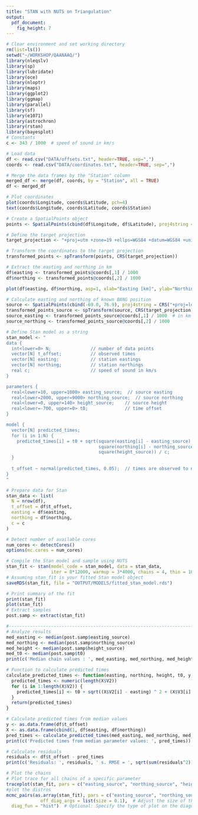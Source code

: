 ```yaml
---
title: "STAN with NUTS on Triangulation"
output: 
  pdf_document: 
    fig_height: 7
---
```



```r
# Clear environment and set working directory
rm(list=ls())
setwd("~/WORKSHOP/QAANAAQ/")
library(nleqslv)
library(sp)
library(lubridate)
library(oce)
library(nloptr)
library(maps)
library(ggplot2)
library(ggmap)
library(parallel)
library(sf)
library(e1071)
library(astrochron)
library(rstan)
library(bayesplot)
# Constants
c <- 343 / 1000  # speed of sound in km/s

# Load data
df <- read.csv("DATA/offsets.txt", header=TRUE, sep=",")
coords <- read.csv("DATA/coordinates.txt", header=TRUE, sep=",")

# Merge the data frames by the "Station" column
merged_df <- merge(df, coords, by = "Station", all = TRUE)
df <- merged_df

# Plot coordinates
plot(coords$Longitude, coords$Latitude, pch=4)
text(coords$Longitude, coords$Latitude, coords$Station)

# Create a SpatialPoints object
points <- SpatialPoints(cbind(df$Longitude, df$Latitude), proj4string = CRS("+proj=longlat +ellps=WGS84"))

# Define the target projection
target_projection <- "+proj=utm +zone=19 +ellps=WGS84 +datum=WGS84 +units=m +no_defs"

# Transform the coordinates to the target projection
transformed_points <- spTransform(points, CRS(target_projection))

# Extract the easting and northing in km
df$easting <- transformed_points@coords[,1] / 1000
df$northing <- transformed_points@coords[,2] / 1000

plot(df$easting, df$northing, asp=1, xlab="Easting [km]", ylab="Northing [km]", pch=19, cex=0.5)

# Calculate easting and northing of known BANG position
source <- SpatialPoints(cbind(-69.0, 76.9), proj4string = CRS("+proj=longlat +ellps=WGS84"))
transformed_points_source <- spTransform(source, CRS(target_projection))
source_easting <- transformed_points_source@coords[,1] / 1000  # in km
source_northing <- transformed_points_source@coords[,2] / 1000

# Define Stan model as a string
stan_model <- "
data {
  int<lower=0> N;               // number of data points
  vector[N] t_offset;           // observed times
  vector[N] easting;            // station eastings
  vector[N] northing;           // station northings
  real c;                       // speed of sound in km/s
}

parameters {
  real<lower=10, upper=1000> easting_source;  // source easting
  real<lower=2000, upper=9000> northing_source;  // source northing
  real<lower=0, upper=140> height_source;    // source height
  real<lower=-700, upper=0> t0;              // time offset
}

model {
  vector[N] predicted_times;
  for (i in 1:N) {
    predicted_times[i] = t0 + sqrt(square(easting[i] - easting_source) + 
                                   square(northing[i] - northing_source) + 
                                   square(height_source)) / c;
  }
  
  t_offset ~ normal(predicted_times, 0.05);  // times are observed to nearest 1/20th s only, but estimation from curves also adds something
}
"

# Prepare data for Stan
stan_data <- list(
  N = nrow(df),
  t_offset = df$t_offset,
  easting = df$easting,
  northing = df$northing,
  c = c
)

# Detect number of available cores
num_cores <- detectCores()
options(mc.cores = num_cores)

# Compile the Stan model and sample using NUTS
stan_fit <- stan(model_code = stan_model, data = stan_data, 
                 iter = 8*12000, warmup = 3*4000, chains = 4, thin = 10, control = list(max_treedepth = 12, adapt_delta=0.95))
# Assuming stan_fit is your fitted Stan model object
saveRDS(stan_fit, file = "OUTPUT/MODELS/fitted_stan_model.rds")

# Print summary of the fit
print(stan_fit)
plot(stan_fit)
# Extract samples
post.samp <- extract(stan_fit)

#--------------------------------------------------------------------------------------------------
# Analyze results
med_easting <- median(post.samp$easting_source)
med_northing <- median(post.samp$northing_source)
med_height <- median(post.samp$height_source)
med_t0 <- median(post.samp$t0)
print(c('Median chain values : ', med_easting, med_northing, med_height, med_t0))

# Function to calculate predicted times
calculate_predicted_times <- function(easting, northing, height, t0, y, X, c) {
  predicted_times <- numeric(length(X$V2))
  for (i in 1:length(X$V2)) {
    predicted_times[i] <- t0 + sqrt((X$V2[i] - easting) ^ 2 + (X$V3[i] - northing) ^ 2 + (0 - height) ^ 2) / c
  }
  return(predicted_times)
}

# Calculate predicted times from median values
y <- as.data.frame(df$t_offset)
X <- as.data.frame(cbind(1, df$easting, df$northing))
pred_times <- calculate_predicted_times(med_easting, med_northing, med_height, med_t0, y, X, c)
print(c('Predicted times from median parameter values: ', pred_times))

# Calculate residuals
residuals <- df$t_offset - pred_times
print(c('Residuals: ', residuals, ' s. RMSE = ', sqrt(sum(residuals^2)), ' s.'))

# Plot the chains
# Plot trace for all chains of a specific parameter
traceplot(stan_fit, pars = c("easting_source", "northing_source", "height_source", "t0"))
#plot the distros
mcmc_pairs(as.array(stan_fit), pars = c("easting_source", "northing_source", "height_source", "t0"),
             off_diag_args = list(size = 0.1),  # Adjust the size of the points in the scatterplots
  diag_fun = "hist")  # Optional: Specify the type of plot on the diagonal)

```
 
 